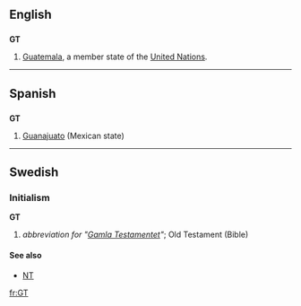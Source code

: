 {{see|Gt}}
==English==
==={{abbreviation}}===
'''GT'''
#[[Guatemala]], a member state of the [[United Nations]].
----
==Spanish==

==={{abbreviation}}===
'''GT'''

# [[Guanajuato]] (Mexican state)

----

==Swedish==

===Initialism===
'''GT'''

# ''abbreviation for "[[Gamla Testamentet]]"''; Old Testament (Bible)

====See also====
*[[NT]]

[[fr:GT]]